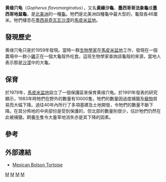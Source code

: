 {{Speciesbox
| taxon = Gopherus flavomarginatus
| name = 黄缘穴龟
| status = VU
| status_system = iucn3.1
| status_ref = <ref name=iucn>{{IUCN2009|assessors=van Dijk, P.P. & Flores-Villela, O.|year=2007|title=Gopherus flavomarginatus|id=9402|downloaded=2009-07-03}}</ref>
| image = Itzelbolson1small.jpg
| image_caption = 黄缘穴龟
| binomial_authority = [[John_Marshall_Legler|Legler]], 1959
| synonyms =
* ''Gopherus flavomarginatus'' <small>Legler, 1959</small>
* ''Gopherus polyphemus flavomarginatus'' <small>Wermuth & Mertens, 1961</small>
* ''Gopherus huecoensis'' <small>Strain, 1966</small>
* ''Gopherus flavomarginata'' <small>Auffenberg, 1974</small>
| synonyms_ref=<ref name="Fritz 2007">{{Cite journal |journal=Vertebrate Zoology |title=Checklist of Chelonians of the World |year=2007 |author=Fritz Uwe |coauthors=Peter Havaš |volume=57 |issue=2 |pages=281 |id=ISSN 18640-5755 |url=http://www.cnah.org/pdf_files/851.pdf |archiveurl=https://www.webcitation.org/5v20ztMND?url=http://www.cnah.org/pdf_files/851.pdf |archivedate=2010-12-17 |accessdate=29 May 2012 |deadurl=yes }}</ref>
}}

'''黄缘穴龟'''（''Gopherus flavomarginatus''），又名'''黃緣沙龜'''、'''墨西哥哥法象龜'''或'''墨西哥地鼠龜'''，是[[北美洲|北美洲]]的一種[[龜|龜]]。牠們是北美洲四種龜中最大型的，龜殼長46厘米。牠們棲息在[[墨西哥|墨西哥]][[奇瓦瓦沙漠|奇瓦瓦沙漠]]的[[馬皮米盆地|馬皮米盆地]]。

==發現歷史==
黄缘穴龟只是於1959年發現。當時一群[[生物學|生物學家]]在[[馬皮米盆地|馬皮米盆地]]工作，發現在一個農場中一群小[[雞|雞]]正在一個大龜殼外吃食。這班生物學家查詢該龜殼的來源，當地人表示那是[[沙漠|沙漠]]中的大龜。

==保育==
於1979年，[[馬皮米盆地|馬皮米盆地]]設立了一個保護區來保育黄缘穴龟。於1991年發表的研究顯示，1983年時牠們在野外的數量有10000隻。牠們的數量因過度捕獵及[[寵物|寵物]]貿易而大幅下降。過往40年內所行了多項基建及土地開發，令牠們的數量不斷下降。在其分佈地的中央部份是受到保護的，但北部的數量則很少，估計牠們仍然在此被捕獵。飼養[[牛|牛]]隻令大量草地消失亦是其下降的因素。

==參考==
{{reflist}}

==外部連結==
* [http://www.thewildones.org/Animals/bolson.html Mexican Bolson Tortoise] {{Wayback|url=http://www.thewildones.org/Animals/bolson.html |date=20180930203747 }}
{{Taxonbar|from=Q304573}}

[[Category:穴龜屬|M]]
[[Category:墨西哥爬行動物|M]]
[[Category:美國爬行動物|M]]
[[Category:1959年描述的动物|M]]
